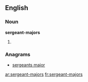 ==English==

===Noun===
'''sergeant-majors'''

# {{plural of|[[sergeant-major]]}}

===Anagrams===
* [[sergeants major#English|sergeants major]]

[[ar:sergeant-majors]]
[[fr:sergeant-majors]]